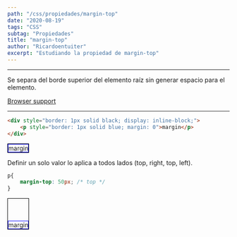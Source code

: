 ```yaml
---
path: "/css/propiedades/margin-top"
date: "2020-08-19"
tags: "CSS"
subtag: "Propiedades"
title: "margin-top"
author: "Ricardoentuiter"
excerpt: "Estudiando la propiedad de margin-top"
---
```


---
Se separa del borde superior del elemento raíz sin generar espacio para el elemento.

[Browser support](https://caniuse.com/#search=margin-top)

---


```html
<div style="border: 1px solid black; display: inline-block;">
    <p style="border: 1px solid blue; margin: 0">margin</p>
</div>
```


<div style="border: 1px solid black; display: inline-block;">
    <p style="border: 1px solid blue; margin: 0">margin</p>
</div>



Definir un solo valor lo aplica a todos lados (top, right, top, left).

```css
p{
    margin-top: 50px; /* top */
}
```


<div style="border: 1px solid black; display: inline-block;">
    <p style="border: 1px solid blue; margin: 0; margin-top: 50px;">margin</p>
</div>